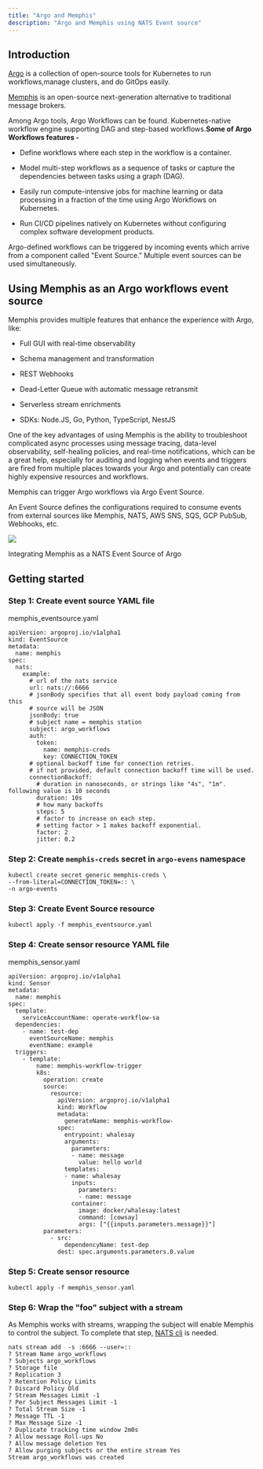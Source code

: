 ```yaml
---
title: "Argo and Memphis"
description: "Argo and Memphis using NATS Event source"
---
```


## Introduction

[Argo](https://argoproj.github.io/) is a collection of open-source tools for Kubernetes to run workflows,manage clusters, and do GitOps easily. 

[Memphis](https://memphis.dev) is an open-source next-generation alternative to traditional message brokers.

Among Argo tools, Argo Workflows can be found. Kubernetes-native workflow engine supporting DAG and step-based workflows.**Some of Argo Workflows features -** 

* Define workflows where each step in the workflow is a container.

* Model multi-step workflows as a sequence of tasks or capture the dependencies between tasks using a graph (DAG).

* Easily run compute-intensive jobs for machine learning or data processing in a fraction of the time using Argo Workflows on Kubernetes.

* Run CI/CD pipelines natively on Kubernetes without configuring complex software development products.

Argo-defined workflows can be triggered by incoming events which arrive from a component called "Event Source." Multiple event sources can be used simultaneously.

## Using Memphis as an Argo workflows event source

Memphis provides multiple features that enhance the experience with Argo, like:

* Full GUI with real-time observability

* Schema management and transformation

* REST Webhooks

* Dead-Letter Queue with automatic message retransmit

* Serverless stream enrichments

* SDKs: Node.JS, Go, Python, TypeScript, NestJS

One of the key advantages of using Memphis is the ability to troubleshoot complicated async processes using message tracing, data-level observability, self-healing policies, and real-time notifications, which can be a great help, especially for auditing and logging when events and triggers are fired from multiple places towards your Argo and potentially can create highly expensive resources and workflows.

Memphis can trigger Argo workflows via Argo Event Source.

An Event Source defines the configurations required to consume events from external sources like Memphis, NATS, AWS SNS, SQS, GCP PubSub, Webhooks, etc.

![](/images/argo%20and%20memphis.jpeg)

Integrating Memphis as a NATS Event Source of Argo

## Getting started

### Step 1: Create event source YAML file

memphis\_eventsource.yaml

```
apiVersion: argoproj.io/v1alpha1
kind: EventSource
metadata:
  name: memphis
spec:
  nats:
    example:
      # url of the nats service
      url: nats://:6666
      # jsonBody specifies that all event body payload coming from this
      # source will be JSON
      jsonBody: true
      # subject name = memphis station
      subject: argo_workflows
      auth:
        token:
          name: memphis-creds
          key: CONNECTION_TOKEN
      # optional backoff time for connection retries.
      # if not provided, default connection backoff time will be used.
      connectionBackoff:
        # duration in nanoseconds, or strings like "4s", "1m". following value is 10 seconds
        duration: 10s
        # how many backoffs
        steps: 5
        # factor to increase on each step.
        # setting factor > 1 makes backoff exponential.
        factor: 2
        jitter: 0.2
```

### Step 2: Create `memphis-creds` secret in `argo-evens` namespace

```
kubectl create secret generic memphis-creds \
--from-literal=CONNECTION_TOKEN=:: \
-n argo-events
```

### Step 3: Create Event Source resource

```
kubectl apply -f memphis_eventsource.yaml
```

### Step 4: Create sensor resource YAML file

memphis\_sensor.yaml

```
apiVersion: argoproj.io/v1alpha1
kind: Sensor
metadata:
  name: memphis
spec:
  template:
    serviceAccountName: operate-workflow-sa
  dependencies:
    - name: test-dep
      eventSourceName: memphis
      eventName: example
  triggers:
    - template:
        name: memphis-workflow-trigger
        k8s:
          operation: create
          source:
            resource:
              apiVersion: argoproj.io/v1alpha1
              kind: Workflow
              metadata:
                generateName: memphis-workflow-
              spec:
                entrypoint: whalesay
                arguments:
                  parameters:
                  - name: message
                    value: hello world
                templates:
                - name: whalesay
                  inputs:
                    parameters:
                    - name: message
                  container:
                    image: docker/whalesay:latest
                    command: [cowsay]
                    args: ["{{inputs.parameters.message}}"]
          parameters:
            - src:
                dependencyName: test-dep
              dest: spec.arguments.parameters.0.value
```

### Step 5: Create sensor resource

```
kubectl apply -f memphis_sensor.yaml
```

### Step 6: Wrap the "foo" subject with a stream

As Memphis works with streams, wrapping the subject will enable Memphis to control the subject. To complete that step, [NATS cli](https://github.com/nats-io/natscli) is needed.

```
nats stream add  -s :6666 --user=:: 
? Stream Name argo_workflows
? Subjects argo_workflows
? Storage file
? Replication 3
? Retention Policy Limits
? Discard Policy Old
? Stream Messages Limit -1
? Per Subject Messages Limit -1
? Total Stream Size -1
? Message TTL -1
? Max Message Size -1
? Duplicate tracking time window 2m0s
? Allow message Roll-ups No
? Allow message deletion Yes
? Allow purging subjects or the entire stream Yes
Stream argo_workflows was created
```